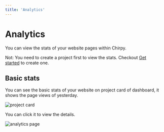```yaml
---
title: 'Analytics'
---
```


# Analytics

You can view the stats of your website pages within Chirpy.

Not: You need to create a project first to view the stats. Checkout [Get started](/docs/get-started) to create one.

## Basic stats

You can see the basic stats of your website on project card of dashboard, it shows the page views of yesterday.

![project card](/images/docs/features/analytics/project-card.png)

You can click it to view the details.

![analytics page](/images/docs/features/analytics/analytics-page.png)
